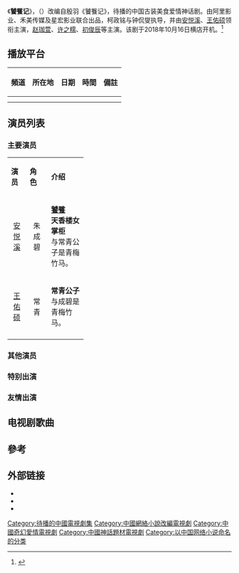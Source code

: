 {{Future tvshow}}
{{动态列表}}

{{电视节目信息框
| 颜色 = #659679
| 字体颜色 = White
| 名称 = 饕餮记
| 英文名称 = ''The Legend Of TAOTIE''
| 原名 =
| 图片 = 
| 图说 = 
| 分类 = 古装、神话、爱情、美食
| 標語 = “饕餮天下，人生百味”
| 原创者 = 殷羽《饕餮记》
| 编剧 = 
| 导演 = 柯政铭、钟侃燮
| 演出 = [[安悦溪|安悦溪]]、[[王佑硕|王佑硕]]
| 配音 = 
| 旁白 = 
| 片尾曲 = 
| 主題曲 =
| 插曲 = 
| 国家 = {{CHN}}
| 语言 = [[現代標準漢語|漢語]]
| 季数 = 1
| 原集數 = 40
| 出品人 = 阿里影业<br>禾美传媒<br>星宏影业
| 制片人 = 
| 监制  = 
| 制作年份 = 2018年10月-2019年2月<ref>[https://m.nanrenwo.net/article/206671.html 古装美食爱情神话剧《饕餮记》将播]</ref><ref>{{Cite web |url=https://www.360kuai.com/pc/962c45a2f7a999518?cota=3&kuai_so=1&sign=360_e39369d1 |title=《饕餮记》将播，安悦溪容貌倾城绝世，男主颜值极高 |access-date=2021-01-20 |archive-date=2021-01-27 |archive-url=https://web.archive.org/web/20210127231500/https://www.360kuai.com/pc/962c45a2f7a999518?cota=3&kuai_so=1&sign=360_e39369d1 |dead-url=no }}</ref>
| 执行制片 = 
| 制作公司 = 
| 拍摄地 = {{CHN}} [[横店|横店]]、[[无锡|无锡]]
| 摄像 = 
| 每集長 = 
| 首播国家 = {{CHN}}
| 电视网 = {{CHN}}
| 集數 = 40集
| 视频制式 =
| 音频制式 =
| 频道 =
| 开始 = 
| 结束 = 
| 先于 = 
| 后于 = 
| 相关剧集 = 
| 官方网站 = 
}}
《'''饕餮记'''》，（{{lang-en|''The Legend Of TAOTIE''}}）改编自殷羽《饕餮记》，待播的中国古装美食爱情神话剧。由阿里影业、禾美传媒及星宏影业联合出品，柯政铭与钟侃燮执导，并由[[安悦溪|安悦溪]]、[[王佑硕|王佑硕]]领衔主演，[[赵珈萱|赵珈萱]]、[[许之糯|许之糯]]、[[初俊辰|初俊辰]]等主演。该剧于2018年10月16日横店开机。<ref>{{Cite web |url=https://www.sohu.com/a/357224320_587022 |title=《饕餮记》即将来袭，安悦溪古装娇俏可爱，与男主又甜又虐 |access-date=2021-01-20 |archive-date=2021-01-28 |archive-url=https://web.archive.org/web/20210128083931/https://www.sohu.com/a/357224320_587022 |dead-url=no }}</ref>

== 播放平台 ==
{| class="wikitable" width="50%" style="text-align:center"
!'''頻道'''||'''所在地'''||'''日期'''||'''時間'''||'''備註'''
|-
| ||{{CHN}}|| || || 
|-
|}

==演员列表==
===主要演员===
{|class="wikitable" width="60%"
|- style="background:#659679; color:white" align=center
|width="10%"|'''演员''' || width="16%"|'''角色''' || width="30%"|'''介绍'''
|-
|<center>[[安悦溪|安悦溪]]||<center>朱成碧||'''[[饕餮|饕餮]]'''<br>'''天香楼女掌柜'''<br>与常青公子是青梅竹马。
|-
|<center>[[王佑硕|王佑硕]]||<center>常青||'''常青公子'''<br>与成碧是青梅竹马。
|-
|}

===其他演员===

===特别出演===

===友情出演===

==电视剧歌曲==
{{Tracklist
| collapsed       = 
| headline        = 
| extra_column    = 演唱
| total_length    = 
| all_writing     = 
| all_lyrics      = 
| all_music       =

| title1          = 
| note1           = 片头曲
| writer1         = 
| lyrics1         = 
| music1          = 
| arranger1       = 
| extra1          = 

| title2          = 
| note2           = 片尾曲
| lyrics2         = 
| music2          = 
| arranger2       = 
| extra2          = 

| title3          = 
| note3           = 插曲
| lyrics3         = 
| music3          = 
| arranger3       = 
| extra3          = 
}}

== 參考 ==
{{reflist}}

== 外部链接 ==
*{{weibo|6929082574|《饕餮记》}}
*{{Douban|30353483}}
*{{Douban|26636393|饕餮记|book}}
{{待播的中國大陸古裝/民初電視劇}}
{{DEFAULTSORT:T饕}}
[[Category:待播的中國電視劇集|Category:待播的中國電視劇集]]
[[Category:中國網絡小說改編電視劇|Category:中國網絡小說改編電視劇]]
[[Category:中國奇幻愛情電視劇|Category:中國奇幻愛情電視劇]]
[[Category:中國神話題材電視劇|Category:中國神話題材電視劇]]
[[Category:以中国网络小说命名的分类|Category:以中国网络小说命名的分类]]
